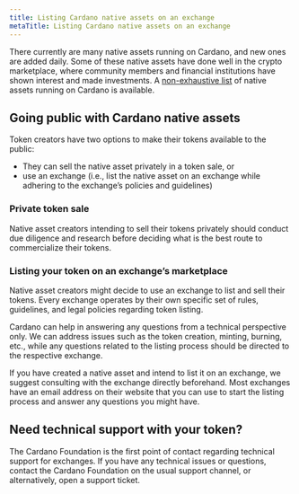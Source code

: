 ```yaml
---
title: Listing Cardano native assets on an exchange
metaTitle: Listing Cardano native assets on an exchange
---
```


There currently are many native assets running on Cardano, and new ones are added daily. Some of these native assets have done well in the crypto marketplace, where community members and financial institutions have shown interest and made investments. A [non-exhaustive list](https://cardanoassets.com/) of native assets running on Cardano is available. 
 
## Going public with Cardano native assets

Token creators have two options to make their tokens available to the public: 
 
- They can sell the native asset privately in a token sale, or
- use an exchange (i.e., list the native asset on an exchange while adhering to the exchange’s policies and guidelines)
 
### Private token sale

Native asset creators intending to sell their tokens privately should conduct due diligence and research before deciding what is the best route to commercialize their tokens.
 
### Listing your token on an exchange’s marketplace

Native asset creators might decide to use an exchange to list and sell their tokens. Every exchange operates by their own specific set of rules, guidelines, and legal policies regarding token listing.  
 
Cardano can help in answering any questions from a technical perspective only. We can address issues such as the token creation, minting, burning, etc., while any questions related to the listing process should be directed to the respective exchange.
 
If you have created a native asset and intend to list it on an exchange, we suggest consulting with the exchange directly beforehand. Most exchanges have an email address on their website that you can use to start the listing process and answer any questions you might have.
 
## Need technical support with your token?

The Cardano Foundation is the first point of contact regarding technical support for exchanges. If you have any technical issues or questions, contact the Cardano Foundation on the usual support channel, or alternatively, open a support ticket.
